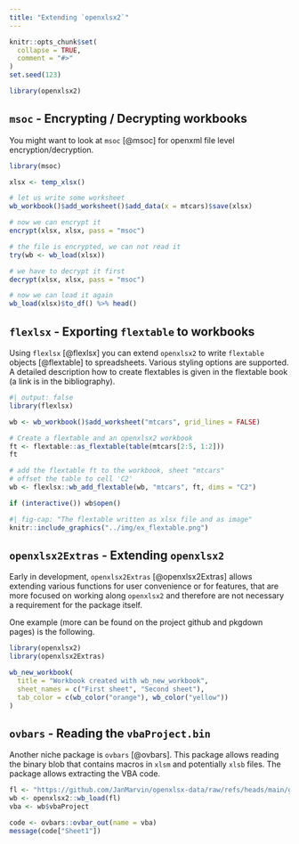```yaml
---
title: "Extending `openxlsx2`"
---
```


```r
knitr::opts_chunk$set(
  collapse = TRUE,
  comment = "#>"
)
set.seed(123)
```

```r
library(openxlsx2)
```

## `msoc` - Encrypting / Decrypting workbooks

You might want to look at `msoc` [@msoc] for openxml file level encryption/decryption.

```r
library(msoc)

xlsx <- temp_xlsx()

# let us write some worksheet
wb_workbook()$add_worksheet()$add_data(x = mtcars)$save(xlsx)

# now we can encrypt it
encrypt(xlsx, xlsx, pass = "msoc")

# the file is encrypted, we can not read it
try(wb <- wb_load(xlsx))

# we have to decrypt it first
decrypt(xlsx, xlsx, pass = "msoc")

# now we can load it again
wb_load(xlsx)$to_df() %>% head()
```

## `flexlsx` - Exporting `flextable` to workbooks

Using `flexlsx` [@flexlsx] you can extend `openxlsx2` to write `flextable` objects [@flextable] to spreadsheets. Various styling options are supported. A detailed description how to create flextables is given in the flextable book (a link is in the bibliography).

```r
#| output: false
library(flexlsx)

wb <- wb_workbook()$add_worksheet("mtcars", grid_lines = FALSE)

# Create a flextable and an openxlsx2 workbook
ft <- flextable::as_flextable(table(mtcars[2:5, 1:2]))
ft

# add the flextable ft to the workbook, sheet "mtcars"
# offset the table to cell 'C2'
wb <- flexlsx::wb_add_flextable(wb, "mtcars", ft, dims = "C2")

if (interactive()) wb$open()
```

```r
#| fig-cap: "The flextable written as xlsx file and as image"
knitr::include_graphics("../img/ex_flextable.png")
```


## `openxlsx2Extras` - Extending `openxlsx2`

Early in development, `openxlsx2Extras` [@openxlsx2Extras] allows extending various functions for user convenience or for features, that are more focused on working along `openxlsx2` and therefore are not necessary a requirement for the package itself.

One example (more can be found on the project github and pkgdown pages) is the following.

```r
library(openxlsx2)
library(openxlsx2Extras)

wb_new_workbook(
  title = "Workbook created with wb_new_workbook",
  sheet_names = c("First sheet", "Second sheet"),
  tab_color = c(wb_color("orange"), wb_color("yellow"))
)
```


## `ovbars` - Reading the `vbaProject.bin`

Another niche package is `ovbars` [@ovbars]. This package allows reading the binary blob that contains macros in `xlsm` and potentially `xlsb` files. The package allows extracting the VBA code.

```r
fl <- "https://github.com/JanMarvin/openxlsx-data/raw/refs/heads/main/gh_issue_416.xlsm"
wb <- openxlsx2::wb_load(fl)
vba <- wb$vbaProject

code <- ovbars::ovbar_out(name = vba)
message(code["Sheet1"])
```

